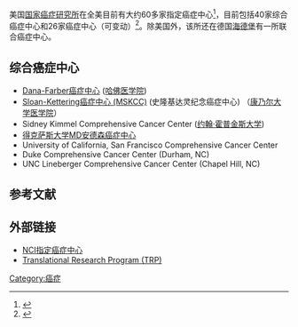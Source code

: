 {{Link style|time=2015-12-13T15:00:01+00:00}}
美国[[国家癌症研究中心|国家癌症研究所]]在全美目前有大约60多家指定癌症中心<ref>{{cite web |url=http://cancercenters.cancer.gov/cancer_centers/map-cancer-centers.html |title=存档副本 |accessdate=2011-01-06 |deadurl=yes |archiveurl=https://web.archive.org/web/20101224004216/http://cancercenters.cancer.gov/cancer_centers/map-cancer-centers.html |archivedate=2010-12-24 }}</ref>，目前包括40家综合癌症中心和26家癌症中心（可变动）<ref>{{cite web |url=http://cancercenters.cancer.gov/cancer_centers/ |title=存档副本 |accessdate=2011-01-06 |deadurl=yes |archiveurl=https://web.archive.org/web/20120618233527/http://cancercenters.cancer.gov/cancer_centers/ |archivedate=2012-06-18 }}</ref>。除美国外，该所还在德国[[海德堡|海德堡]]有一所联合癌症中心。

== 综合癌症中心 ==
* [[:en:Dana–Farber/Harvard_Cancer_Center|Dana-Farber癌症中心]] ([[哈佛大学|哈佛医学院]])
* [[:en:Memorial_Sloan–Kettering_Cancer_Center|Sloan-Kettering癌症中心 (MSKCC)]] (史隆基达灵纪念癌症中心) （[[康乃尔大学|康乃尔大学医学院]]）
* Sidney Kimmel Comprehensive Cancer Center ([[约翰·霍普金斯大学|约翰·霍普金斯大学]])
* [[得克萨斯大学|得克萨斯大学]][[:en:University_of_Texas_MD_Anderson_Cancer_Center|MD安德森癌症中心]]
* University of California, San Francisco Comprehensive Cancer Center
* Duke Comprehensive Cancer Center (Durham, NC)
* UNC Lineberger Comprehensive Cancer Center (Chapel Hill, NC)

== 参考文献 ==
{{reflist}}

== 外部链接 ==
* [http://cancercenters.cancer.gov/ NCI指定癌症中心]
* [https://web.archive.org/web/20100707124819/http://spores.nci.nih.gov/ Translational Research Program (TRP)]

[[Category:癌症|Category:癌症]]